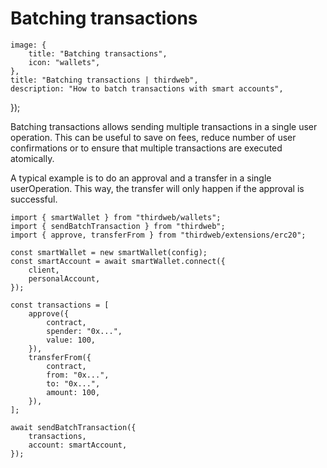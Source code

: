 
# Batching transactions

	image: {
		title: "Batching transactions",
		icon: "wallets",
	},
	title: "Batching transactions | thirdweb",
	description: "How to batch transactions with smart accounts",
});

Batching transactions allows sending multiple transactions in a single user operation. This can be useful to save on fees, reduce number of user confirmations or to ensure that multiple transactions are executed atomically.

A typical example is to do an approval and a transfer in a single userOperation. This way, the transfer will only happen if the approval is successful.

```tsx
import { smartWallet } from "thirdweb/wallets";
import { sendBatchTransaction } from "thirdweb";
import { approve, transferFrom } from "thirdweb/extensions/erc20";

const smartWallet = new smartWallet(config);
const smartAccount = await smartWallet.connect({
	client,
	personalAccount,
});

const transactions = [
	approve({
		contract,
		spender: "0x...",
		value: 100,
	}),
	transferFrom({
		contract,
		from: "0x...",
		to: "0x...",
		amount: 100,
	}),
];

await sendBatchTransaction({
	transactions,
	account: smartAccount,
});
```
